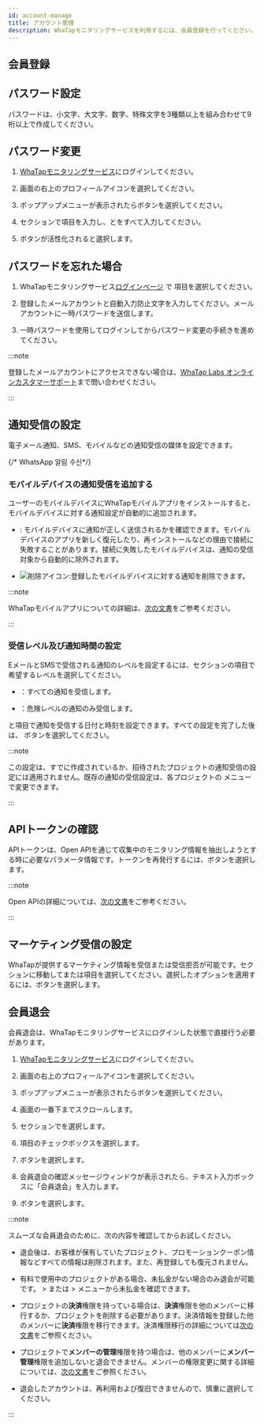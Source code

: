 ```yaml
---
id: account-manage
title: アカウント管理
description: WhaTapモニタリングサービスを利用するには、会員登録を行ってください。
---
```


## 会員登録


<Createaccount />

## パスワード設定

パスワードは、小文字、大文字、数字、特殊文字を3種類以上を組み合わせて9桁以上で作成してください。

## パスワード変更

1. [WhaTapモニタリングサービス](https://service.whatap.io)にログインしてください。

2. 画面の右上のプロフィールアイコンを選択してください。

3. ポップアップメニューが表示されたら<Cmdname sid="MNU07360" className="uitext" />ボタンを選択してください。 

4. <Cmdname sid="account_user_password" className="uitext" />セクションで<Cmdname sid="account_current_password" className="uitext" />項目を入力し、<Cmdname sid="account_new_password" className="uitext" />と<Cmdname sid="account_confirm_new_password" className="uitext" />をすべて入力してください。

5. <Cmdname sid="account_edit_password" className="uitext" />ボタンが活性化されると選択します。

## パスワードを忘れた場合

1. WhaTapモニタリングサービス[ログインページ](https://service.whatap.io/account/login) で<Cmdname sid="forgot_password" className="uitext" /> 項目を選択してください。 

2. 登録したメールアカウントと自動入力防止文字を入力してください。メールアカウントに一時パスワードを送信します。 

3. 一時パスワードを使用してログインしてからパスワード変更の手続きを進めてください。

:::note

登録したメールアカウントにアクセスできない場合は、[WhaTap Labs オンラインカスタマーサポート](mailto:support@whatap.io)まで問い合わせください。

:::

## 通知受信の設定

電子メール通知、SMS、モバイルなどの通知受信の媒体を設定できます。 


<Setreceiveeventsms />

{/* WhatsApp 알림 수신*/}

<Setreceiveeventwhatsapp />

### モバイルデバイスの通知受信を追加する

ユーザーのモバイルデバイスにWhaTapモバイルアプリをインストールすると、モバイルデバイスに対する通知設定が自動的に追加されます。

<ImgLang img="account-set-mobile-notification.png" desc="モバイルデバイス" />

- <Cmdname sid="test" className="uitext" />: モバイルデバイスに通知が正しく送信されるかを確認できます。モバイルデバイスのアプリを新しく復元したり、再インストールなどの理由で接続に失敗することがあります。接続に失敗したモバイルデバイスは、通知の受信対象から自動的に除外されます。

- ![削除アイコン](/img/ico-trash-red.svg):登録したモバイルデバイスに対する通知を削除できます。

:::note

WhaTapモバイルアプリについての詳細は、[次の文書](../../mobile-app)をご参考ください。

:::

### 受信レベル及び通知時間の設定

<ImgLang img='account-set-notification.png' desc='アラート受信設定' />

EメールとSMSで受信される通知のレベルを設定するには、<Cmdname sid="notification_setting" className="uitext" />セクションの<Cmdname sid="level" className="uitext" />項目で希望するレベルを選択してください。

- <Cmdname sid="all" className="uitext" />：すべての通知を受信します。

- <Cmdname sid="fatal" className="uitext" />：危険レベルの通知のみ受信します。

<Cmdname sid="date" className="uitext" />と<Cmdname sid="time" className="uitext" />項目で通知を受信する日付と時刻を設定できます。すべての設定を完了した後は、<Cmdname sid="save" className="uitext" /> ボタンを選択してください。

:::note

この設定は、すでに作成されているか、招待されたプロジェクトの通知受信の設定には適用されません。既存の通知の受信設定は、各プロジェクトの<Cmdname sid="event_receive_configuration" className="uitext" /> メニューで変更できます。

:::

## APIトークンの確認

APIトークンは、Open APIを通じて収集中のモニタリング情報を抽出しようとする時に必要なパラメータ情報です。トークンを再発行するには、<Cmdname sid="reissue_token" className="uitext" />ボタンを選択します。

:::note

Open APIの詳細については、[次の文書](../openapi-spec)をご参考ください。

:::

## マーケティング受信の設定

WhaTapが提供するマーケティング情報を受信または受信拒否が可能です。<Cmdname sid="TTL06539" className="uitext" />セクションに移動して<Cmdname sid="ITM06537" className="uitext" />または<Cmdname sid="ITM06538" className="uitext" />項目を選択してください。選択したオプションを適用するには、<Cmdname sid="save" className="uitext" />ボタンを選択します。

## 会員退会

会員退会は、WhaTapモニタリングサービスにログインした状態で直接行う必要があります。

1. [WhaTapモニタリングサービス](https://service.whatap.io)にログインしてください。

2. 画面の右上のプロフィールアイコンを選択してください。

3. ポップアップメニューが表示されたら<Cmdname sid="MNU07360" className="uitext" />ボタンを選択してください。

4. 画面の一番下までスクロールします。

5. <Cmdname sid="account_withdrawal" className="uitext" />セクションで<Cmdname sid="account_withdrawal_reason" className="uitext" />を選択します。

6. <Cmdname sid="NTC6140" className="uitext" />項目のチェックボックスを選択します。

7. <Cmdname sid="account_withdrawal" className="uitext" />ボタンを選択します。

8. 会員退会の確認メッセージウィンドウが表示されたら、テキスト入力ボックスに「会員退会」を入力します。

9. <Cmdname sid="ok" className="uitext" />ボタンを選択します。

:::note

スムーズな会員退会のために、次の内容を確認してからお試しください。

- 退会後は、お客様が保有していたプロジェクト、プロモーションクーポン情報などすべての情報は削除されます。また、再登録しても復元されません。

- 有料で使用中のプロジェクトがある場合、未払金がない場合のみ退会が可能です。<Cmdname sid="my_usage" className="uitext" /> > <Cmdname sid="paymentHistory" className="uitext" />または<Cmdname sid="my_usage" className="uitext" /> > <Cmdname sid="billingPreview" className="uitext" />メニューから未払金を確認できます。

- プロジェクトの**決済**権限を持っている場合は、**決済**権限を他のメンバーに移行するか、プロジェクトを削除する必要があります。決済情報を登録した他のメンバーに**決済**権限を移行できます。決済権限移行の詳細については[次の文書](../about-billing)をご参照ください。

- プロジェクトで**メンバーの管理**権限を持つ場合は、他のメンバーに**メンバー管理**権限を追加しないと退会できません。メンバーの権限変更に関する詳細については、[次の文書](../project/project-structure#modify-auth)をご参照ください。

- 退会したアカウントは、再利用および復旧できませんので、慎重に選択してください。

:::
